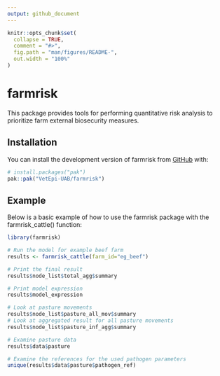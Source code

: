 ```yaml
---
output: github_document
---
```


<!-- README.md is generated from README.Rmd. Please edit that file -->

```r
knitr::opts_chunk$set(
  collapse = TRUE,
  comment = "#>",
  fig.path = "man/figures/README-",
  out.width = "100%"
)
```

# farmrisk

<!-- badges: start -->
<!-- badges: end -->

This package provides tools for performing quantitative risk analysis to prioritize farm external biosecurity measures. 

## Installation

You can install the development version of farmrisk from [GitHub](https://github.com/) with:

``` r
# install.packages("pak")
pak::pak("VetEpi-UAB/farmrisk")
```

## Example

Below is a basic example of how to use the farmrisk package with the farmrisk_cattle() function:

```r
library(farmrisk)

# Run the model for example beef farm
results <- farmrisk_cattle(farm_id="eg_beef")

# Print the final result
results$node_list$total_agg$summary

# Print model expression
results$model_expression

# Look at pasture movements
results$node_list$pasture_all_mov$summary
# Look at aggregated result for all pasture movements
results$node_list$pasture_inf_agg$summary

# Examine pasture data
results$data$pasture

# Examine the references for the used pathogen parameters
unique(results$data$pasture$pathogen_ref)

```
